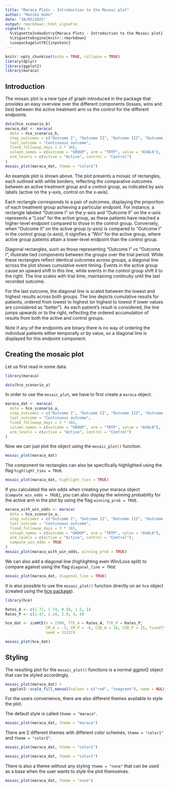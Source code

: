 ```yaml
---
title: "Maraca Plots - Introduction to the Mosaic plot"
author: "Monika Huhn"
date: "28/05/2025"
output: rmarkdown::html_vignette
vignette: >
  %\VignetteIndexEntry{Maraca Plots - Introduction to the Mosaic plot}
  %\VignetteEngine{knitr::rmarkdown}
  \usepackage[utf8]{inputenc}
---
```


```r
knitr::opts_chunk$set(echo = TRUE, collapse = TRUE)
library(dplyr)
library(ggplot2)
library(maraca)
```

## Introduction

The mosaic plot is a new type of graph introduced in the package that provides
an easy overview over the different components (losses, wins and ties) between
the active treatment arm vs the control for the different endpoints.

```r
data(hce_scenario_b)
maraca_dat <- maraca(
  data = hce_scenario_b,
  step_outcomes = c("Outcome I", "Outcome II", "Outcome III", "Outcome IV"),
  last_outcome = "Continuous outcome",
  fixed_followup_days = 3 * 365,
  column_names = c(outcome = "GROUP", arm = "TRTP", value = "AVAL0"),
  arm_levels = c(active = "Active", control = "Control")
)
mosaic_plot(maraca_dat, theme = "color2")
```

An example plot is shown above.
The plot presents a mosaic of rectangles, each outlined with white borders,
reflecting the comparative outcomes between an active treatment group and a
control group, as indicated by axis labels (active on the y-axis, control
on the x-axis).

Each rectangle corresponds to a pair of outcomes, displaying the proportion
of each treatment group achieving a particular endpoint. For instance, a
rectangle labeled "Outcome I" on the y-axis and "Outcome II" on the x-axis
represents a "Loss" for the active group, as these patients have reached a
higher-level endpoint compared to those in the control group.
Conversely, when "Outcome II" on the active group (y-axis) is
compared to "Outcome I" in the control group (x-axis), it signifies a "Win"
for the active group, where active group patients attain a lower-level endpoint
than the control group.

Diagonal rectangles, such as those representing "Outcome I" vs "Outcome I",
illustrate tied components between the groups over the trial period. While
these rectangles reflect identical outcomes across groups, a diagonal line
across the plot shows cumulative event timing. Events in the active group
cause an upward shift in this line, while events in the control group shift
it to the right. The line scales with trial time, maintaining continuity until
the last recorded outcome.


For the last outcome, the diagonal line is scaled between the lowest and highest
results across both groups. The line depicts cumulative results for patients,
ordered from lowest to highest (or highest to lowest if lower values are
considered as "better"). As each patient's result is considered, the
line jumps upwards or to the right, reflecting the ordered accumulation of
results from both the active and control groups.

Note if any of the endpoints are binary there is no way of ordering the
individual patients either temporally or by value, so a diagonal line is
displayed for this endpoint component.

## Creating the mosaic plot

Let us first read in some data.
```r
library(maraca)

data(hce_scenario_a)
```

In order to use the `mosaic_plot`, we have to first create a
`maraca` object.
```r
maraca_dat <- maraca(
  data = hce_scenario_a,
  step_outcomes = c("Outcome I", "Outcome II", "Outcome III", "Outcome IV"),
  last_outcome = "Continuous outcome",
  fixed_followup_days = 3 * 365,
  column_names = c(outcome = "GROUP", arm = "TRTP", value = "AVAL0"),
  arm_levels = c(active = "Active", control = "Control")
)
```

Now we can just plot the object using the `mosaic_plot()` function.
```r
mosaic_plot(maraca_dat)
```

The component tie rectangles can also be specifically highlighted using the
flag `highlight_ties = TRUE`.
```r
mosaic_plot(maraca_dat, highlight_ties = TRUE)
```

If you calculated the win odds when creating your maraca object
(`compute_win_odds = TRUE`), you can also display the winning probability
for the active arm in the plot by using the flag `winning_prob = TRUE`.
```r
maraca_with_win_odds <- maraca(
  data = hce_scenario_a,
  step_outcomes = c("Outcome I", "Outcome II", "Outcome III", "Outcome IV"),
  last_outcome = "Continuous outcome",
  fixed_followup_days = 3 * 365,
  column_names = c(outcome = "GROUP", arm = "TRTP", value = "AVAL0"),
  arm_levels = c(active = "Active", control = "Control"),
  compute_win_odds = TRUE
)
mosaic_plot(maraca_with_win_odds, winning_prob = TRUE)
```

We can also add a diagonal line (highlighting even Win/Loss split) to compare
against  using the flag `diagonal_line = TRUE`
```r
mosaic_plot(maraca_dat, diagonal_line = TRUE)
```

It is also possible to use the `mosaic_plot()` function directly on
an `hce` object (created using the
[hce package](https://cran.r-project.org/package=hce)).

```r
library(hce)

Rates_A <- c(1.72, 1.74, 0.58, 1.5, 1)
Rates_P <- c(2.47, 2.24, 2.9, 4, 6)

hce_dat <- simHCE(n = 2500, TTE_A = Rates_A, TTE_P = Rates_P,
                  CM_A = -3, CM_P = -6, CSD_A = 16, CSD_P = 15, fixedfy = 3,
                  seed = 31337)

mosaic_plot(hce_dat)
```

## Styling

The resulting plot for the `mosaic_plot()` functions
is a normal ggplot2 object that can be styled accordingly.
```r
mosaic_plot(maraca_dat) +
  ggplot2::scale_fill_manual(values = c("red", "seagreen"), name = NULL)
```

For the users convenience, there are also different themes
available to style the plot.

The default style is called `theme = "maraca"`.
```r
mosaic_plot(maraca_dat, theme = "maraca")
```

There are 2 different themes with different color
schemes, `theme = "color1"` and `theme = "color2"`.
```r
mosaic_plot(maraca_dat, theme = "color1")
```

```r
mosaic_plot(maraca_dat, theme = "color2")
```

There is also a theme without any styling `theme = "none"` that
can be used as a base when the user wants to style the plot themselves.
```r
mosaic_plot(maraca_dat, theme = "none")
```
